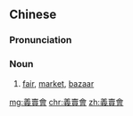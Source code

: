 {{also|义卖会}}
==Chinese==
{{zh-forms|s=义卖会|type=21}}

===Pronunciation===
{{zh-pron
|m=yìmàihuì
|c=ji6 maai6 wui2
|cat=n
}}

===Noun===
{{zh-noun}}

# [[fair]], [[market]], [[bazaar]]

[[mg:義賣會]]
[[chr:義賣會]]
[[zh:義賣會]]